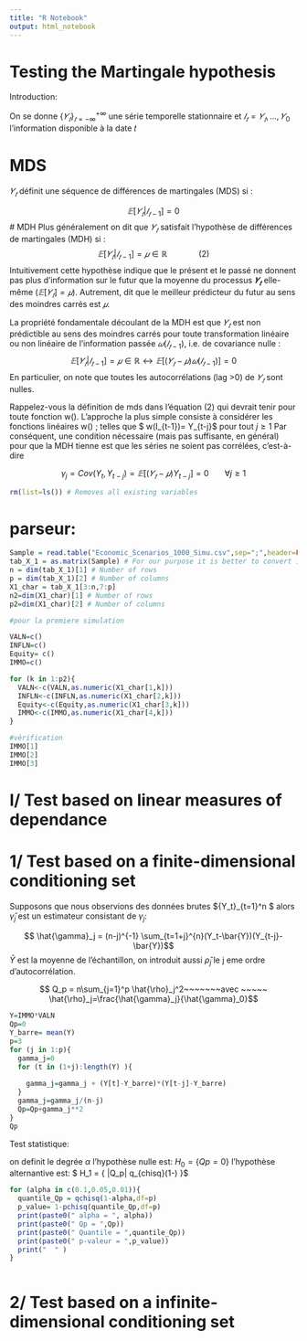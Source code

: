 ```yaml
---
title: "R Notebook"
output: html_notebook
---
```


# Testing the Martingale hypothesis
Introduction: 

On se donne $\{𝑌_𝑡 \}_{𝑡=−∞}^{+∞}$ une série temporelle stationnaire et $𝐼_𝑡={𝑌_𝑡, …,𝑌_0 }$ l’information disponible à la date 𝑡

# MDS
$𝑌_𝑡$ définit une séquence de différences de martingales (MDS) si :

$$ 𝔼[𝑌_𝑡 |𝐼_{𝑡−1} ]=0 $$
# MDH
Plus généralement on dit que $𝑌_𝑡$ satisfait l’hypothèse de différences de martingales (MDH)  si :
$$ 𝔼[𝑌_𝑡 |𝐼_{𝑡−1} ]=𝜇∈ℝ~~~~~~~~~~~~~~(2)$$
Intuitivement cette hypothèse indique que le présent et le passé ne donnent pas plus d’information sur le futur que la moyenne du processus $𝒀_𝒕$ elle-même ($𝔼[𝑌_𝑡 ]=𝜇$). Autrement, dit que le meilleur prédicteur du futur au sens des moindres carrés est $𝜇$.


La propriété fondamentale découlant de la MDH est que $𝑌_𝑡$ est non prédictible au sens des moindres carrés pour toute transformation linéaire ou non linéaire de l’information passée $𝜔(𝐼_{𝑡−1})$, i.e. de covariance nulle :
$$ 𝔼[𝑌_𝑡 |𝐼_{𝑡−1} ]=𝜇∈ℝ↔𝔼[(𝑌_𝑡−𝜇)𝜔(𝐼_{𝑡−1})]=0$$
En particulier, on note que toutes les autocorrélations (lag >0) de $𝑌_𝑡$ sont nulles. 

Rappelez-vous la définition de mds dans l'équation (2) qui devrait tenir pour toute fonction w(). L'approche la plus simple consiste à considérer les fonctions linéaires w() ; telles que $ w(I_{t-1})= Y_{t-j}$ pour tout $j \geq 1$
Par conséquent, une condition nécessaire (mais pas suffisante, en général) pour que la MDH tienne est que les séries ne soient pas corrélées, c'est-à-dire

$$ \gamma_j= Cov(Y_t,Y_{t-j})=𝔼[(𝑌_𝑡−𝜇)Y_{t-j}]=0~~~~~~~\forall j \geq1 $$

```r
rm(list=ls()) # Removes all existing variables

```



# parseur: 
```r
Sample = read.table("Economic_Scenarios_1000_Simu.csv",sep=";",header=FALSE) # This command returns an object of the class data.frame
tab_X_1 = as.matrix(Sample) # For our purpose it is better to convert it into a matrix
n = dim(tab_X_1)[1] # Number of rows
p = dim(tab_X_1)[2] # Number of columns
X1_char = tab_X_1[3:n,7:p] 
n2=dim(X1_char)[1] # Number of rows
p2=dim(X1_char)[2] # Number of columns

#pour la premiere simulation 

VALN=c()
INFLN=c()
Equity= c()
IMMO=c()

for (k in 1:p2){
  VALN<-c(VALN,as.numeric(X1_char[1,k]))
  INFLN<-c(INFLN,as.numeric(X1_char[2,k]))
  Equity<-c(Equity,as.numeric(X1_char[3,k]))
  IMMO<-c(IMMO,as.numeric(X1_char[4,k]))
}

#vérification 
IMMO[1]
IMMO[2]
IMMO[3]

```

#      I/ Test based on linear  measures of dependance
#        1/ Test based on a finite-dimensional conditioning set 

Supposons que nous observions des données brutes ${Y_t}_{t=1}^n $ alors $\hat{\gamma}_j$ est un estimateur consistant de $\gamma_j$: 

$$ \hat{\gamma}_j = (n-j)^{-1} \sum_{t=1+j}^{n}(Y_t-\bar{Y})(Y_{t-j}-\bar{Y})$$ 
$\bar{Y}$ est la moyenne de l'échantillon, on introduit aussi $\hat{\rho}_j$ le j eme ordre d'autocorrélation.

$$ Q_p = n\sum_{j=1}^p \hat{\rho}_j^2~~~~~~~avec ~~~~~ \hat{\rho}_j=\frac{\hat{\gamma}_j}{\hat{\gamma}_0}$$



```r
Y=IMMO*VALN
Qp=0
Y_barre= mean(Y)
p=3
for (j in 1:p){
  gamma_j=0
  for (t in (1+j):length(Y) ){
    
    gamma_j=gamma_j + (Y[t]-Y_barre)*(Y[t-j]-Y_barre)
  }
  gamma_j=gamma_j/(n-j)
  Qp=Qp+gamma_j**2
}
Qp

```

Test statistique: 

on definit le degrée $\alpha$ 
l'hypothèse nulle est: $H_0 = \{Qp=0\}$ 
l'hypothèse alternantive est: $ H_1 = \{ |Q_p| \geq q_{chisq}(1-\alpha) \}$


```r
for (alpha in c(0.1,0.05,0.01)){
  quantile_Qp = qchisq(1-alpha,df=p)
  p_value= 1-pchisq(quantile_Qp,df=p)
  print(paste0(" alpha = ", alpha))
  print(paste0(" Qp = ",Qp))
  print(paste0(" Quantile = ",quantile_Qp))
  print(paste0(" p-valeur = ",p_value))
  print("  " )
}



```





#        2/ Test based on a infinite-dimensional conditioning set 

